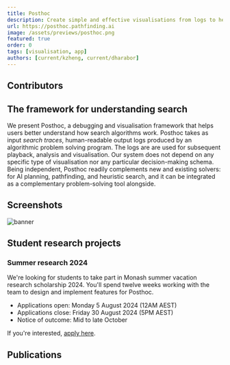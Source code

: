 ```yaml
---
title: Posthoc
description: Create simple and effective visualisations from logs to help you understand search
url: https://posthoc.pathfinding.ai
image: /assets/previews/posthoc.png
featured: true
order: 0
tags: [visualisation, app]
authors: [current/kzheng, current/dharabor]
---
```



## Contributors

<Grid class="not-prose my-4 gap-8" width={200}>
  <Member id="current/kzheng" />
  <Member id="current/dharabor" />
  <MemberCard
    member={{
      title: "Michael Wybrow",
      role: "Associate Professor",
      affiliation: "Monash University",
      image:
        "https://research.monash.edu/files-asset/248360374/profile+photo?w=160&f=webp",
    }}
  />
</Grid>

## The framework for understanding search

We present Posthoc, a debugging and visualisation framework
that helps users better understand how search algorithms work. Posthoc
takes as input _search traces_, human-readable output logs produced
by an algorithmic problem solving program. The logs are are used for
subsequent playback, analysis and visualisation.
Our system does not depend on any specific type of
visualisation nor any particular decision-making schema. Being independent,
Posthoc readily complements new and existing solvers: for AI planning,
pathfinding, and heuristic search, and it can be integrated as a complementary
problem-solving tool alongside.

## Screenshots

![banner](./image/posthoc/posthoc-wide-old.png)

## Student research projects

### Summer research 2024

We're looking for students to take part in Monash summer vacation research scholarship 2024.
You'll spend twelve weeks working with the team to design and implement features for Posthoc.

- Applications open: Monday 5 August 2024 (12AM AEST)
- Applications close: Friday 30 August 2024 (5PM AEST)
- Notice of outcome: Mid to late October

If you're interested, [apply here](https://www.monash.edu/study/fees-scholarships/scholarships/summer-winter/view?area=1-Faculty%20of%20Information%20Technology).

## Publications

<Cite source="zheng2024posthoc" variant="block" />
